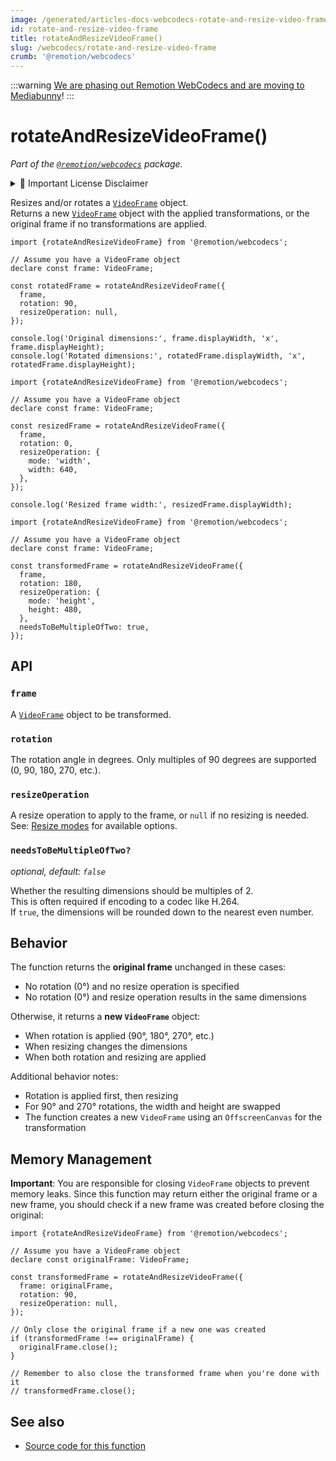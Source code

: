 ```yaml
---
image: /generated/articles-docs-webcodecs-rotate-and-resize-video-frame.png
id: rotate-and-resize-video-frame
title: rotateAndResizeVideoFrame()
slug: /webcodecs/rotate-and-resize-video-frame
crumb: '@remotion/webcodecs'
---
```


:::warning
[We are phasing out Remotion WebCodecs and are moving to Mediabunny](/blog/mediabunny)!
:::

# rotateAndResizeVideoFrame()<AvailableFrom v="4.0.316"/>

_Part of the [`@remotion/webcodecs`](/docs/webcodecs) package._


<details>
  <summary>💼 Important License Disclaimer</summary>
  <LicenseDisclaimer />
</details>

Resizes and/or rotates a [`VideoFrame`](https://developer.mozilla.org/en-US/docs/Web/API/VideoFrame) object.  
Returns a new [`VideoFrame`](https://developer.mozilla.org/en-US/docs/Web/API/VideoFrame) object with the applied transformations, or the original frame if no transformations are applied.

```tsx twoslash title="Rotating a video frame by 90 degrees"
import {rotateAndResizeVideoFrame} from '@remotion/webcodecs';

// Assume you have a VideoFrame object
declare const frame: VideoFrame;

const rotatedFrame = rotateAndResizeVideoFrame({
  frame,
  rotation: 90,
  resizeOperation: null,
});

console.log('Original dimensions:', frame.displayWidth, 'x', frame.displayHeight);
console.log('Rotated dimensions:', rotatedFrame.displayWidth, 'x', rotatedFrame.displayHeight);
```

```tsx twoslash title="Resizing a video frame by width"
import {rotateAndResizeVideoFrame} from '@remotion/webcodecs';

// Assume you have a VideoFrame object
declare const frame: VideoFrame;

const resizedFrame = rotateAndResizeVideoFrame({
  frame,
  rotation: 0,
  resizeOperation: {
    mode: 'width',
    width: 640,
  },
});

console.log('Resized frame width:', resizedFrame.displayWidth);
```

```tsx twoslash title="Rotating and resizing together"
import {rotateAndResizeVideoFrame} from '@remotion/webcodecs';

// Assume you have a VideoFrame object
declare const frame: VideoFrame;

const transformedFrame = rotateAndResizeVideoFrame({
  frame,
  rotation: 180,
  resizeOperation: {
    mode: 'height',
    height: 480,
  },
  needsToBeMultipleOfTwo: true,
});
```

## API

### `frame`

A [`VideoFrame`](https://developer.mozilla.org/en-US/docs/Web/API/VideoFrame) object to be transformed.

### `rotation`

The rotation angle in degrees. Only multiples of 90 degrees are supported (0, 90, 180, 270, etc.).

### `resizeOperation`

A resize operation to apply to the frame, or `null` if no resizing is needed.  
See: [Resize modes](/docs/webcodecs/resize-a-video#resize-modes) for available options.

### `needsToBeMultipleOfTwo?`

_optional, default: `false`_

Whether the resulting dimensions should be multiples of 2.  
This is often required if encoding to a codec like H.264.  
If `true`, the dimensions will be rounded down to the nearest even number.

## Behavior

The function returns the **original frame** unchanged in these cases:

- No rotation (0°) and no resize operation is specified
- No rotation (0°) and resize operation results in the same dimensions

Otherwise, it returns a **new `VideoFrame`** object:

- When rotation is applied (90°, 180°, 270°, etc.)
- When resizing changes the dimensions
- When both rotation and resizing are applied

Additional behavior notes:

- Rotation is applied first, then resizing
- For 90° and 270° rotations, the width and height are swapped
- The function creates a new `VideoFrame` using an `OffscreenCanvas` for the transformation

## Memory Management

**Important**: You are responsible for closing `VideoFrame` objects to prevent memory leaks. Since this function may return either the original frame or a new frame, you should check if a new frame was created before closing the original:

```tsx twoslash title="Proper memory cleanup"
import {rotateAndResizeVideoFrame} from '@remotion/webcodecs';

// Assume you have a VideoFrame object
declare const originalFrame: VideoFrame;

const transformedFrame = rotateAndResizeVideoFrame({
  frame: originalFrame,
  rotation: 90,
  resizeOperation: null,
});

// Only close the original frame if a new one was created
if (transformedFrame !== originalFrame) {
  originalFrame.close();
}

// Remember to also close the transformed frame when you're done with it
// transformedFrame.close();
```

## See also

- [Source code for this function](https://github.com/remotion-dev/remotion/blob/main/packages/webcodecs/src/rotate-and-resize-video-frame.ts)
